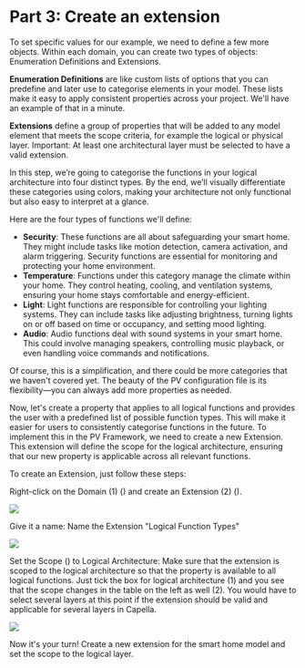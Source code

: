 # Part 3: Create an extension

To set specific values for our example, we need to define a few more objects. Within each domain, you can create two types of objects: Enumeration Definitions and Extensions.

**Enumeration Definitions** are like custom lists of options that you can predefine and later use to categorise elements in your model. These lists make it easy to apply consistent properties across your project. We'll have an example of that in a minute.

**Extensions** define a group of properties that will be added to any model element that meets the scope criteria, for example the logical or physical layer. Important: At least one architectural layer must be selected to have a valid extension.

In this step, we’re going to categorise the functions in your logical architecture into four distinct types. By the end, we’ll visually differentiate these categories using colors, making your architecture not only functional but also easy to interpret at a glance.

Here are the four types of functions we'll define:

- **Security**: These functions are all about safeguarding your smart home. They might include tasks like motion detection, camera activation, and alarm triggering. Security functions are essential for monitoring and protecting your home environment.
- **Temperature**: Functions under this category manage the climate within your home. They control heating, cooling, and ventilation systems, ensuring your home stays comfortable and energy-efficient.
- **Light**: Light functions are responsible for controlling your lighting systems. They can include tasks like adjusting brightness, turning lights on or off based on time or occupancy, and setting mood lighting.
- **Audio**: Audio functions deal with sound systems in your smart home. This could involve managing speakers, controlling music playback, or even handling voice commands and notifications.

Of course, this is a simplification, and there could be more categories that we haven't covered yet. The beauty of the PV configuration file is its flexibility—you can always add more properties as needed.

Now, let's create a property that applies to all logical functions and provides the user with a predefined list of possible function types. This will make it easier for users to consistently categorise functions in the future. To implement this in the PV Framework, we need to create a new Extension. This extension will define the scope for the logical architecture, ensuring that our new property is applicable across all relevant functions.

To create an Extension, just follow these steps:

Right-click on the Domain (1) (<CaIcon name="domain" />) and create an Extension (2) (<CaIcon name="createExtension" />).

![](./PVMT_Chapter2_Part3_Image01.png)

Give it a name: Name the Extension "Logical Function Types"

![](./PVMT_Chapter2_Part3_Image02.png)

Set the Scope (<CaIcon name="scope" />) to Logical Architecture: Make sure that the extension is scoped to the logical architecture so that the property is available to all logical functions. Just tick the box for logical architecture (1) and you see that the scope changes in the table on the left as well (2). You would have to select several layers at this point if the extension should be valid and applicable for several layers in Capella.

![](./PVMT_Chapter2_Part3_Image03.png)

Now it's your turn! Create a new extension for the smart home model and set the scope to the logical layer.

